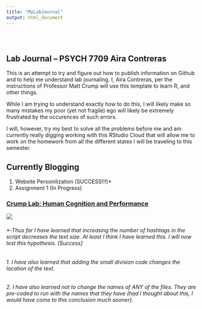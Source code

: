 ```yaml
---
title: "MyLabJournal"
output: html_document
---
```


<style type="text/css">
.title {
  display: none;
}

#getting-started img {
  margin-right: 10px;
}

</style>

<div class="row" style="padding-top: 30px;">
<div class="col-sm-6">

# **Lab Journal -- PSYCH 7709 Aira Contreras**

This is an attempt to try and figure out how to publish information on Github and to help me understand lab journaling. I, Aira Contreras, per the instructions of Professor Matt Crump will use this template to learn R, and other things. 

While I am trying to understand exactly how to do this, I will likely make so many mistakes my poor (yet not fragile) ego will likely be extremely frustrated by the occurences of such errors. 

I will, however, try my best to solve all the problems before me and am currently really digging working with this RStudio Cloud that will allow me to work on the homework from all the different states I will be traveling to this semester. 

## Currently Blogging

1. Website Personilization (SUCCESS!!!)*
2. Assignment 1 (In Progress)

</div>
<div class="col-sm-6">

### [Crump Lab: Human Cognition and Performance](https://crumplab.github.io)

<a href = "https://crumplab.github.io">
![](images/logo.png)
</a>
</div>

###### *-Thus far I have learned that increasing the number of hashtags in the script decreases the text size. At least I think I have learned this. I will now test this hypothesis. [Success]

###### 1. I have also learned that adding the small division code changes the location of the text.

###### 2. I have also learned not to change the names of ANY of the files. They are pre-coded to run with the names that they have (had I thought about this, I would have come to this conclusion much sooner).